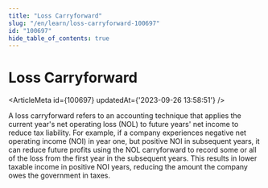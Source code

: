 ```yaml
---
title: "Loss Carryforward"
slug: "/en/learn/loss-carryforward-100697"
id: "100697"
hide_table_of_contents: true
---
```



# Loss Carryforward

<ArticleMeta id={100697} updatedAt={'2023-09-26 13:58:51'} />
<div className='border-solid border-b border-t-0 my-4 border-[var(--ifm-color-gray-300)]' />

A loss carryforward refers to an accounting technique that applies the current year's net operating loss (NOL) to future years' net income to reduce tax liability. For example, if a company experiences negative net operating income (NOI) in year one, but positive NOI in subsequent years, it can reduce future profits using the NOL carryforward to record some or all of the loss from the first year in the subsequent years. This results in lower taxable income in positive NOI years, reducing the amount the company owes the government in taxes.

